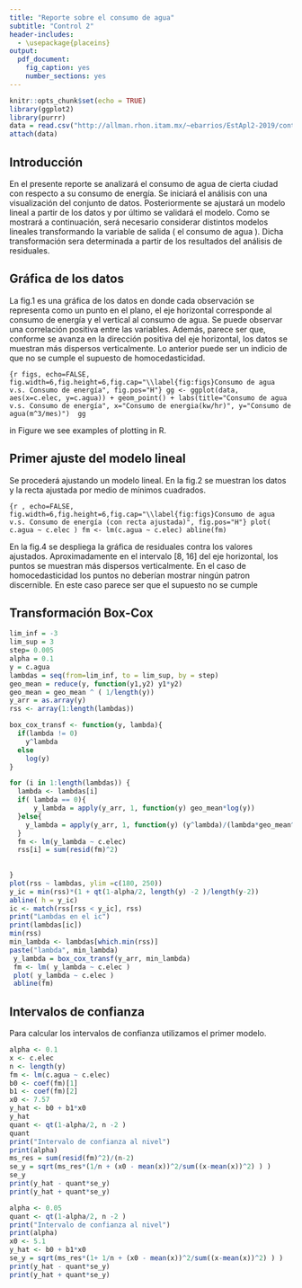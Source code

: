```yaml
---
title: "Reporte sobre el consumo de agua"
subtitle: "Control 2"
header-includes:
  - \usepackage{placeins}
output:
  pdf_document:
    fig_caption: yes
    number_sections: yes
---
```


```r
knitr::opts_chunk$set(echo = TRUE)
library(ggplot2)
library(purrr)
data = read.csv("http://allman.rhon.itam.mx/~ebarrios/EstApl2-2019/controles/control2/consumoAguaElect.dat", header = TRUE, sep = "")
attach(data)
```
## Introducción

En el presente reporte se analizará el consumo de agua de cierta ciudad con respecto a su consumo de energía. Se iniciará el análisis con una  visualización del conjunto de datos. Posteriormente se ajustará un modelo lineal a partir de los datos y por último se validará el modelo. Como se mostrará a continuación, será necesario considerar distintos modelos lineales transformando la variable de salida ( el consumo de agua ). Dicha transformación sera determinada a partir de los resultados del análisis de residuales.

## Gráfica de los datos

La fig.1 es una gráfica de los datos en donde cada observación se representa como un punto en el plano, el eje horizontal corresponde al consumo de energía y el vertical al consumo de agua. Se puede observar una correlación positiva entre las variables. Además, parece ser que, conforme se avanza en la dirección positiva del eje horizontal, los datos se muestran más dispersos verticalmente. Lo anterior puede ser un indicio de que no se cumple el supuesto de homocedasticidad.



```{r figs, echo=FALSE, fig.width=6,fig.height=6,fig.cap="\\label{fig:figs}Consumo de agua v.s. Consumo de energía", fig.pos="H"}
gg <- ggplot(data, aes(x=c.elec, y=c.agua)) + geom_point() + labs(title="Consumo de agua v.s. Consumo de energía", x="Consumo de energia(kw/hr)", y="Consumo de agua(m^3/mes)") 
gg
```


in Figure \ref{fig:figs} we see examples of plotting in R.

## Primer ajuste del modelo lineal

Se procederá ajustando un modelo lineal. En la fig.2 se muestran los datos  
y la recta ajustada por medio de mínimos cuadrados. 

```{r , echo=FALSE, fig.width=6,fig.height=6,fig.cap="\\label{fig:figs}Consumo de agua v.s. Consumo de energía (con recta ajustada)", fig.pos="H"}
plot( c.agua ~ c.elec )
fm <- lm(c.agua ~ c.elec)
abline(fm)
```


En la fig.4 se despliega la gráfica de residuales contra los valores ajustados. Aproximadamente en el intervalo [8, 16] del eje horizontal, los puntos se muestran más dispersos verticalmente. En el caso de homocedasticidad los puntos no deberían mostrar ningún patron discernible. En este caso parece ser que el supuesto no se cumple

## Transformación Box-Cox
```r
lim_inf = -3
lim_sup = 3
step= 0.005
alpha = 0.1
y = c.agua
lambdas = seq(from=lim_inf, to = lim_sup, by = step)
geo_mean = reduce(y, function(y1,y2) y1*y2)
geo_mean = geo_mean ^ ( 1/length(y))
y_arr = as.array(y)
rss <- array(1:length(lambdas))

box_cox_transf <- function(y, lambda){
  if(lambda != 0)
    y^lambda
  else
    log(y)
}

for (i in 1:length(lambdas)) {
  lambda <- lambdas[i]
  if( lambda == 0){
      y_lambda = apply(y_arr, 1, function(y) geo_mean*log(y))
  }else{
    y_lambda = apply(y_arr, 1, function(y) (y^lambda)/(lambda*geo_mean^(lambda-1)) )
  }
  fm <- lm(y_lambda ~ c.elec) 
  rss[i] = sum(resid(fm)^2)
  
  
}
plot(rss ~ lambdas, ylim =c(180, 250)) 
y_ic = min(rss)*(1 + qt(1-alpha/2, length(y) -2 )/length(y-2))
abline( h = y_ic)
ic <- match(rss[rss < y_ic], rss)
print("Lambdas en el ic")
print(lambdas[ic])
min(rss)
min_lambda <- lambdas[which.min(rss)]
paste("lambda", min_lambda)
 y_lambda = box_cox_transf(y_arr, min_lambda)
 fm <- lm( y_lambda ~ c.elec )
 plot( y_lambda ~ c.elec )
 abline(fm)

```
## Intervalos de confianza

Para calcular los intervalos de confianza utilizamos el primer modelo. 
```r
alpha <- 0.1
x <- c.elec
n <- length(y)
fm <- lm(c.agua ~ c.elec)
b0 <- coef(fm)[1]
b1 <- coef(fm)[2]
x0 <- 7.57
y_hat <- b0 + b1*x0
y_hat
quant <- qt(1-alpha/2, n -2 )
quant
print("Intervalo de confianza al nivel")
print(alpha)
ms_res = sum(resid(fm)^2)/(n-2)
se_y = sqrt(ms_res*(1/n + (x0 - mean(x))^2/sum((x-mean(x))^2) ) )
se_y
print(y_hat - quant*se_y)
print(y_hat + quant*se_y)

alpha <- 0.05
quant <- qt(1-alpha/2, n -2 )
print("Intervalo de confianza al nivel")
print(alpha)
x0 <- 5.1
y_hat <- b0 + b1*x0
se_y = sqrt(ms_res*(1+ 1/n + (x0 - mean(x))^2/sum((x-mean(x))^2) ) )
print(y_hat - quant*se_y)
print(y_hat + quant*se_y)

```

